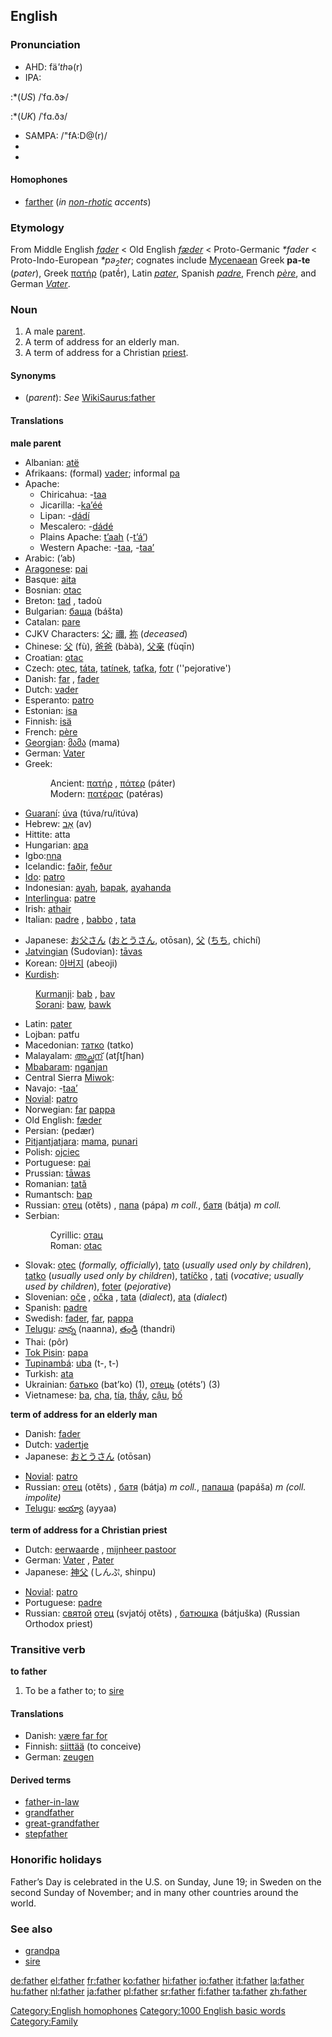 {{see|Father}}
==English==

{{rank|side|small|cannot|224|father|nor|moment|however}}

===Pronunciation===
*AHD: fä'''th''ə(r)
*IPA:
:*(''US'') /ˈfɑ.ðɝ/
:*(''UK'') /ˈfɑ.ðɜ/
*SAMPA: /"fA:D@(r)/
*{{audio|en-us-father.ogg|Audio (US)}}
*{{audio|en-uk-father.ogg|Audio (UK)}}
====Homophones====
*[[farther]] (''in [[non-rhotic]] accents'')
[[Category:English homophones]]

===Etymology===
From Middle English ''[[fader]]'' < Old English ''[[fæder]]'' < Proto-Germanic ''*fader'' < Proto-Indo-European ''*pə<sub>2</sub>ter''; cognates include [[Mycenaean]] Greek '''pa-te''' (''pater''), Greek [[πατήρ]] (patḗr), Latin ''[[pater]]'', Spanish ''[[padre]]'', French ''[[père]]'', and German ''[[Vater]]''.

===Noun===
{{en-noun-reg}}

#A male [[parent]].
#A term of address for an elderly man.
#A term of address for a Christian [[priest]].

====Synonyms====
*(''parent''): ''See'' [[WikiSaurus:father]]

====Translations====
'''male parent'''
{{top}}
*Albanian: [[atë]]
*Afrikaans: (formal) [[vader]]; informal [[pa]]
*Apache:
**Chiricahua: -[[taa]]
**Jicarilla: -[[ka’éé]]
**Lipan: -[[dádí]]
**Mescalero: -[[dádé]]
**Plains Apache: [[t’aah]] (-[[t’á’]])
**Western Apache: -[[taa]], -[[taa’]]
*Arabic: {{ARchar|[[اب|أبٌ]]}} (’ab) {{m}}
*[[Aragonese]]: [[pai]] {{m}}
*Basque: [[aita]]
*Bosnian: [[otac]] {{m}}
*Breton: [[tad#Breton|tad]] {{m}}, tadoù {{p}}
*Bulgarian: [[баща]] (bášta) {{m}}
*Catalan: [[pare]] {{m}}
*CJKV Characters: [[父]]; [[禰]], [[祢]] (''deceased'')
*Chinese: [[父]] (fù), [[爸爸]] (bàbà), [[父亲]] (fùqīn)
*Croatian: [[otac]]
*Czech: [[otec]], [[táta]], [[tatínek]], [[taťka]], [[fotr]] {{m}} (''pejorative') 
*Danish: [[far#Danish|far]] {{c}}, [[fader]] {{c}}
*Dutch: [[vader]] {{m}}
*Esperanto: [[patro]]
*Estonian: [[isa]]
*Finnish: [[isä]]
*French: [[père]] {{m}}
*[[Georgian]]: [[მამა]] (mama)
*German: [[Vater]] {{m}}
*Greek:
*:Ancient: [[πατήρ]] {{Unicode|(patḗr)}} {{m}}, [[πάτερ]] (páter) {{m}}
*:Modern: [[πατέρας]] (patéras) {{m}}
*[[Guaraní]]: [[úva]] (túva/ru/itúva)
*Hebrew: [[אב|אָב]] (av) {{m}}
*Hittite: atta {{c}}
*Hungarian: [[apa]]
*Igbo:[[nna]]
*Icelandic: [[faðir]], [[feður]] {{p}}
*[[Ido]]: [[patro]]
*Indonesian: [[ayah]], [[bapak]], [[ayahanda]]
*[[Interlingua]]: [[patre]]
*Irish: [[athair]]
*Italian: [[padre]] {{m}}, [[babbo]] {{m}}, [[tata]] {{m}} 
{{mid}}
*Japanese: [[お父さん]] ([[おとうさん]], otōsan), [[父]] ([[ちち]], chichí)
*[[Jatvingian]] (Sudovian): [[tāvas]]
*Korean: [[아버지]] (abeoji)
*[[Kurdish]]:
:[[Kurmanji]]: [[bab]] {{m}}, [[bav]] {{m}}
:[[Sorani]]: [[baw]], [[bawk]]
*Latin: [[pater]] {{m}}
*Lojban: patfu
*Macedonian: [[татко]] (tatko)
*Malayalam: [[അച്ഛന്]]  (atʃtʃhan)
*[[Mbabaram]]: [[nganjan]]
*Central Sierra [[Miwok]]: {{Unicode|[[ʔypýˑ-]]}}
*Navajo: -[[taa’]]
*[[Novial]]: [[patro]]
*Norwegian: [[far]] [[pappa]]
*Old English: [[fæder]]
*Persian: {{FAchar|[[پدر|پِدَر]]}} (pedær)
*[[Pitjantjatjara]]: [[mama]], [[punari]]
*Polish: [[ojciec]] {{m}}
*Portuguese: [[pai]] {{m}}
*Prussian: [[tāwas]]
*Romanian: [[tată]] {{m}}
*Rumantsch: [[bap]] {{m}}
*Russian: [[отец]] (otěts) {{m}}, [[папа]] (pápa) ''m coll.'', [[батя]] (bátja) ''m coll.''
*Serbian:
*:Cyrillic: [[отац]] {{m}}
*:Roman: [[otac#Serbian|otac]] {{m}}
*Slovak: [[otec]] (''formally, officially''), [[tato]] (''usually used only by children''), [[tatko]] <!--belongs on Slovak page: ("little father", nice/beloved father,-->(''usually used only by children''), [[tatíčko]]<!--belongs on Slovak page: ("little little father")-->, [[tati]] (''vocative''; ''usually used by children''), [[foter]] (''pejorative'') {{m}}
*Slovenian: [[oče]] {{m}}, [[očka]] {{m}}, [[tata]] {{m}} (''dialect''), [[ata]] {{m}} (''dialect'')
*Spanish: [[padre]] {{m}}
*Swedish: [[fader]], [[far]], [[pappa]]
*[[Telugu]]: [[నాన్న]] (naanna), [[తండ్రి]] (thandri)
*Thai: {{THchar|[[พ่อ]]}} (pôr)
*[[Tok Pisin]]: [[papa]]
*[[Tupinambá]]: [[uba]] (t-, t-)
*Turkish: [[ata]]
*Ukrainian: [[батько]] (bat’ko) {{m}} (1), [[отець]] (otéts’) {{m}} (3)
*Vietnamese: [[ba]], [[cha]], [[tía]], [[thầy]], [[cậu]], [[bố]]
{{bottom}}

'''term of address for an elderly man'''
{{top}}
*Danish: [[fader]] {{c}}
*Dutch: [[vadertje]] {{n}}
*Japanese: [[おとうさん]] (otōsan)
{{mid}}
*[[Novial]]: [[patro]]
*Russian: [[отец]] (otěts) {{m}}, [[батя]] (bátja) ''m coll.'', [[папаша]] (papáša) ''m (coll. impolite)''
*[[Telugu]]: [[అయ్యా]] (ayyaa)
{{bottom}}

'''term of address for a Christian priest'''
{{top}}
*Dutch: [[eerwaarde]] {{m}}, [[mijnheer pastoor]] {{m}}
*German: [[Vater]] {{m}}, [[Pater]] {{m}}
*Japanese: [[神父]] (しんぷ, shinpu)
{{mid}}
*[[Novial]]: [[patro]]
*Portuguese: [[padre]] {{m}}
*Russian: [[святой]] [[отец]] (svjatój otěts) {{m}}, [[батюшка]] (bátjuška) {{m}} (Russian Orthodox priest)
{{bottom}}

===Transitive verb===
'''to father'''

#To be a father to; to [[sire]]

====Translations====
*Danish: [[være far for]]
*Finnish: [[siittää]] (to conceive)
*German: [[zeugen]]

====Derived terms====
*[[father-in-law]]
*[[grandfather]]
*[[great-grandfather]]
*[[stepfather]]

===Honorific holidays===
Father’s Day is celebrated in the U.S. on Sunday, June 19; in Sweden on the second Sunday of November; and in many other countries around the world.

===See also===
*[[grandpa]]
*[[sire]]

[[Category:1000 English basic words]]
[[Category:Family]]

[[de:father]]
[[el:father]]
[[fr:father]]
[[ko:father]]
[[hi:father]]
[[io:father]]
[[it:father]]
[[la:father]]
[[hu:father]]
[[nl:father]]
[[ja:father]]
[[pl:father]]
[[sr:father]]
[[fi:father]]
[[ta:father]]
[[zh:father]]